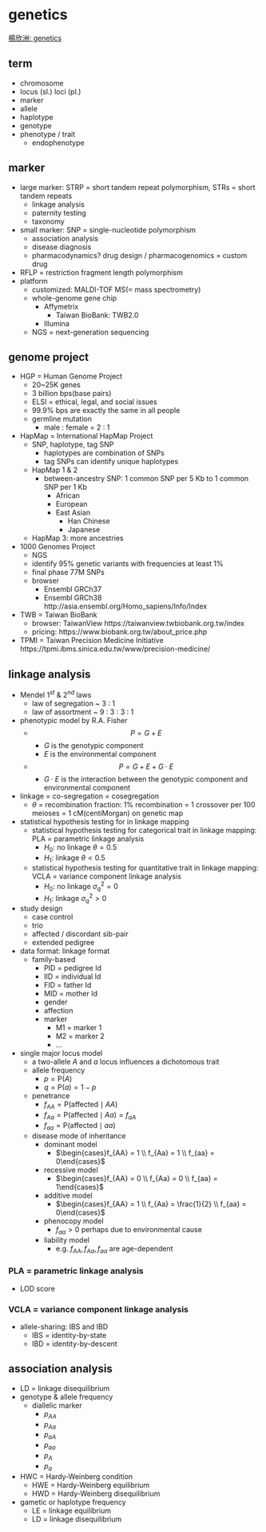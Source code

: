 # genetics

[楊欣洲: genetics](https://www.youtube.com/playlist?list=PLTp0eSi9MdkPp0swo8-VVplaG8bateq7q)

## term

- chromosome
- locus (sl.) loci (pl.)
- marker
- allele
- haplotype
- genotype
- phenotype / trait
    - endophenotype
  
## marker

- large marker: STRP = short tandem repeat polymorphism, STRs = short tandem repeats
    - linkage analysis
    - paternity testing
    - taxonomy
- small marker: SNP = single-nucleotide polymorphism
    - association analysis
    - disease diagnosis
    - pharmacodynamics? drug design / pharmacogenomics = custom drug
- RFLP = restriction fragment length polymorphism
- platform
    - customized: MALDI-TOF MS(= mass spectrometry)
    - whole-genome gene chip
        - Affymetrix
            - Taiwan BioBank: TWB2.0
        - Illumina
    - NGS = next-generation sequencing

## genome project

- HGP = Human Genome Project
    - 20~25K genes
    - 3 billion bps(base pairs)
    - ELSI = ethical, legal, and social issues
    - 99.9% bps are exactly the same in all people
    - germline mutation
        - male : female = 2 : 1
- HapMap = International HapMap Project
    - SNP, haplotype, tag SNP
        - haplotypes are combination of SNPs
        - tag SNPs can identify unique haplotypes
    - HapMap 1 & 2
        - between-ancestry SNP: 1 common SNP per 5 Kb to 1 common SNP per 1 Kb
            - African
            - European
            - East Asian
                - Han Chinese
                - Japanese
    - HapMap 3: more ancestries
- 1000 Genomes Project
    - NGS
    - identify 95% genetic variants with frequencies at least 1%
    - final phase 77M SNPs
    - browser
        - Ensembl GRCh37
        - Ensembl GRCh38 http://asia.ensembl.org/Homo_sapiens/Info/Index
- TWB = Taiwan BioBank
    - browser: TaiwanView https://taiwanview.twbiobank.org.tw/index
    - pricing: https://www.biobank.org.tw/about_price.php
    
- TPMI = Taiwan Precision Medicine Initiative https://tpmi.ibms.sinica.edu.tw/www/precision-medicine/


## linkage analysis

- Mendel $1^{st}$ & $2^{nd}$ laws
    - law of segregation ~ 3 : 1
    - law of assortment ~ 9 : 3 : 3 : 1
- phenotypic model by R.A. Fisher
    - $$P = G + E$$
        - $G$ is the genotypic component
        - $E$ is the environmental component
    - $$P = G + E + G \cdot E$$
      - $G \cdot E$ is the interaction between the genotypic component and environmental component
- linkage = co-segregation = cosegregation
    - $\theta$ = recombination fraction: 1% recombination = 1 crossover per 100 meioses = 1 cM(centiMorgan) on genetic map
- statistical hypothesis testing for in linkage mapping
    - statistical hypothesis testing for categorical trait in linkage mapping: PLA = parametric linkage analysis
        - $H_0$: no linkage $\theta = 0.5$
        - $H_1$: linkage $\theta < 0.5$
    - statistical hypothesis testing for quantitative trait in linkage mapping: VCLA = variance component linkage analysis
        - $H_0$: no linkage $\sigma^2_{q} = 0$
        - $H_1$: linkage $\sigma^2_{q} > 0$
- study design
    - case control
    - trio
    - affected / discordant sib-pair
    - extended pedigree
- data format: linkage format
    - family-based
        - PID = pedigree Id
        - IID = individual Id
        - FID = father Id
        - MID = mother Id
        - gender
        - affection
        - marker
            - M1 = marker 1
            - M2 = marker 2
            - ...
- single major locus model
    - a two-allele $A$ and $a$ locus influences a dichotomous trait
    - allele frequency
        - $p = \mathrm{P}\left(A\right)$
        - $q = \mathrm{P}\left(a\right) = 1-p$
    - penetrance
        - $f_{AA} = \mathrm{P}\left(\text{affected}\mid AA\right)$
        - $f_{Aa} = \mathrm{P}\left(\text{affected}\mid Aa\right) = f_{aA}$
        - $f_{aa} = \mathrm{P}\left(\text{affected}\mid aa\right)$
    - disease mode of inheritance
        - dominant model
            - $\begin{cases}f_{AA} = 1 \\ f_{Aa} = 1 \\ f_{aa} = 0\end{cases}$
        - recessive model
            - $\begin{cases}f_{AA} = 0 \\ f_{Aa} = 0 \\ f_{aa} = 1\end{cases}$
        - additive model
            - $\begin{cases}f_{AA} = 1 \\ f_{Aa} = \frac{1}{2} \\ f_{aa} = 0\end{cases}$
        - phenocopy model
            - $f_{aa} > 0$ perhaps due to environmental cause
        - liability model
            - e.g. $f_{AA},f_{Aa},f_{aa}$ are age-dependent

### PLA = parametric linkage analysis

- LOD score

### VCLA = variance component linkage analysis

- allele-sharing: IBS and IBD
    - IBS = identity-by-state
    - IBD = identity-by-descent

## association analysis

- LD = linkage disequilibrium
- genotype & allele frequency
    - diallelic marker
        - $p_{AA}$
        - $p_{Aa}$
        - $p_{aA}$
        - $p_{aa}$
        - $p_{A}$
        - $p_{a}$
- HWC = Hardy-Weinberg condition
    - HWE = Hardy-Weinberg equilibrium
    - HWD = Hardy-Weinberg disequilibrium
- gametic or haplotype frequency
    - LE = linkage equilibrium
    - LD = linkage disequilibrium